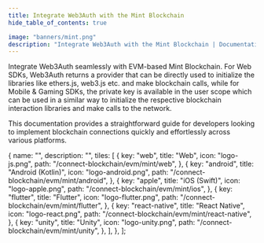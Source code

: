 ```yaml
---
title: Integrate Web3Auth with the Mint Blockchain
hide_table_of_contents: true

image: "banners/mint.png"
description: "Integrate Web3Auth with the Mint Blockchain | Documentation - Web3Auth"
---
```



<SEO
  title="Integrate Web3Auth with the Mint Blockchain"
  description="Integrate Web3Auth with the Mint Blockchain | Documentation - Web3Auth"
  image="https://web3auth.io/docs/banners/mint.png"
  slug="/connect-blockchain/evm/mint"
/>

Integrate Web3Auth seamlessly with EVM-based Mint Blockchain. For Web SDKs, Web3Auth returns a
provider that can be directly used to initialize the libraries like ethers.js, web3.js etc. and make
blockchain calls, while for Mobile & Gaming SDKs, the private key is available in the user scope
which can be used in a similar way to initialize the respective blockchain interaction libraries and
make calls to the network.

This documentation provides a straightforward guide for developers looking to implement blockchain
connections quickly and effortlessly across various platforms.

  {
    name: "",
    description: "",
    tiles: [
      {
        key: "web",
        title: "Web",
        icon: "logo-js.png",
        path: "/connect-blockchain/evm/mint/web",
      },
      {
        key: "android",
        title: "Android (Kotlin)",
        icon: "logo-android.png",
        path: "/connect-blockchain/evm/mint/android",
      },
      {
        key: "apple",
        title: "iOS (Swift)",
        icon: "logo-apple.png",
        path: "/connect-blockchain/evm/mint/ios",
      },
      {
        key: "flutter",
        title: "Flutter",
        icon: "logo-flutter.png",
        path: "/connect-blockchain/evm/mint/flutter",
      },
      {
        key: "react-native",
        title: "React Native",
        icon: "logo-react.png",
        path: "/connect-blockchain/evm/mint/react-native",
      },
      {
        key: "unity",
        title: "Unity",
        icon: "logo-unity.png",
        path: "/connect-blockchain/evm/mint/unity",
      },
    ],
  },
];

<Tiles tileGroups={Mint} />
